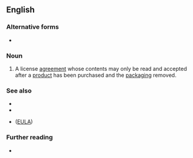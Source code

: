 {{also|shrink-wrap license}}
==English==

===Alternative forms===
* {{alter|en|shrink-wrap license}}

===Noun===
{{en-noun}}

# A license [[agreement]] whose contents may only be read and accepted after a [[product]] has been purchased and the [[packaging]] removed.

===See also===
* {{l|en|adhesion contract}}
* {{l|en|clickwrap license}}
* {{l|en|end user license agreement}} ([[EULA]])

===Further reading===
* {{pedia|shrink wrap contract}}